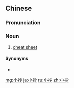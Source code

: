 ==Chinese==
{{zh-forms}}

===Pronunciation===
{{zh-pron
|m=xiǎochāo
|cat=n
}}

===Noun===
{{zh-noun}}

# [[cheat sheet]]

====Synonyms====
* {{zh-l|作弊條}}

[[mg:小抄]]
[[ja:小抄]]
[[ru:小抄]]
[[zh:小抄]]